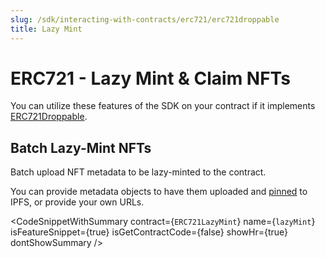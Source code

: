 ```yaml
---
slug: /sdk/interacting-with-contracts/erc721/erc721droppable
title: Lazy Mint
---
```



# ERC721 - Lazy Mint & Claim NFTs

You can utilize these features of the SDK on your contract if it implements [ERC721Droppable](/extensions/erc-721/lazy-mint).

<div className="row" style={{ marginBottom: 24 }}>
  <div className="col col--12" style={{ marginTop: 8 }}>
    <QuickstartCard
      name="Learn how to implement ERC721Droppable in your smart contract"
      link={"/extensions/erc-721/lazy-mint"}
      image="/assets/icons/general.png"
    />
  </div>
</div>

## Batch Lazy-Mint NFTs

Batch upload NFT metadata to be lazy-minted to the contract.

You can provide metadata objects to have them uploaded and [pinned](https://blog.thirdweb.com/guides/securing-pinning-your-nft-with-ipfs/)
to IPFS, or provide your own URLs.

<CodeSnippetWithSummary
  contract={`ERC721LazyMint`}
  name={`lazyMint`}
  isFeatureSnippet={true}
  isGetContractCode={false}
  showHr={true}
  dontShowSummary
/>
